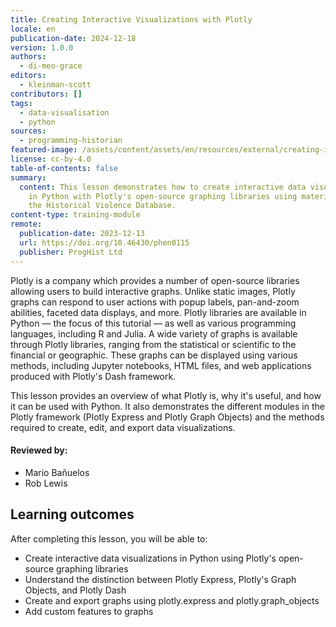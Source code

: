 ```yaml
---
title: Creating Interactive Visualizations with Plotly
locale: en
publication-date: 2024-12-18
version: 1.0.0
authors:
  - di-meo-grace
editors:
  - kleinman-scott
contributors: []
tags:
  - data-visualisation
  - python
sources:
  - programming-historian
featured-image: /assets/content/assets/en/resources/external/creating-interactive-visualizations-with-plotly/featured-image.jpg
license: cc-by-4.0
table-of-contents: false
summary:
  content: This lesson demonstrates how to create interactive data visualizations
    in Python with Plotly's open-source graphing libraries using materials from
    the Historical Violence Database.
content-type: training-module
remote:
  publication-date: 2023-12-13
  url: https://doi.org/10.46430/phen0115
  publisher: ProgHist Ltd
---
```

Plotly is a company which provides a number of open-source libraries allowing users to build interactive graphs. Unlike static images, Plotly graphs can respond to user actions with popup labels, pan-and-zoom abilities, faceted data displays, and more. Plotly libraries are available in Python — the focus of this tutorial — as well as various programming languages, including R and Julia. A wide variety of graphs is available through Plotly libraries, ranging from the statistical or scientific to the financial or geographic. These graphs can be displayed using various methods, including Jupyter notebooks, HTML files, and web applications produced with Plotly's Dash framework.

This lesson provides an overview of what Plotly is, why it's useful, and how it can be used with Python. It also demonstrates the different modules in the Plotly framework (Plotly Express and Plotly Graph Objects) and the methods required to create, edit, and export data visualizations.

#### Reviewed by:

* Mario Bañuelos
* Rob Lewis

## Learning outcomes

After completing this lesson, you will be able to:

* Create interactive data visualizations in Python using Plotly's open-source graphing libraries
* Understand the distinction between Plotly Express, Plotly's Graph Objects, and Plotly Dash
* Create and export graphs using plotly.express and plotly.graph\_objects
* Add custom features to graphs

<ExternalResource title="Interested in learning more?" subtitle="Check out this lesson on Programming Historian's website" url="https://doi.org/10.46430/phen0115" />
